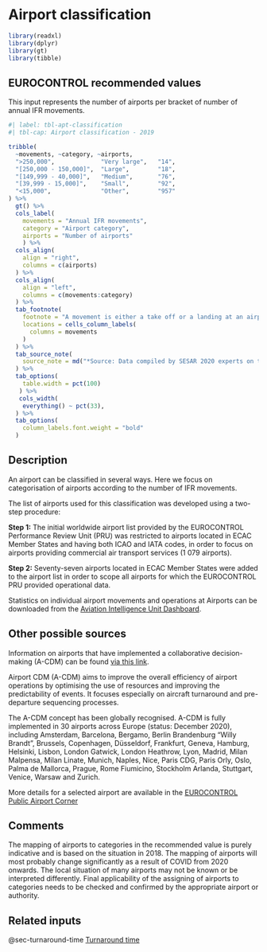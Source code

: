# Airport classification {#sec-airport-classification}

```r
library(readxl)
library(dplyr)
library(gt)
library(tibble)
```

## EUROCONTROL recommended values

This input represents the number of airports per bracket of number of annual IFR movements.

```r
#| label: tbl-apt-classification
#| tbl-cap: Airport classification - 2019

tribble(
  ~movements, ~category, ~airports,
  ">250,000",             "Very large",   "14",
  "[250,000 - 150,000]",  "Large",        "18",
  "[149,999 - 40,000]",   "Medium",       "76",
  "[39,999 - 15,000]",    "Small",        "92",
  "<15,000",              "Other",        "957"
) %>% 
  gt() %>%
  cols_label(
    movements = "Annual IFR movements",
    category = "Airport category",
    airports = "Number of airports"
    ) %>% 
  cols_align(
    align = "right",
    columns = c(airports)
  ) %>% 
  cols_align(
    align = "left",
    columns = c(movements:category)
  ) %>% 
  tab_footnote(
    footnote = "A movement is either a take off or a landing at an airport",
    locations = cells_column_labels(
      columns = movements
    )
  ) %>% 
  tab_source_note(
    source_note = md("*Source: Data compiled by SESAR 2020 experts on the basis of data provided by the EUROCONTROL Performance Review Unit (PRU), ECAC States*")
  ) %>% 
  tab_options(
    table.width = pct(100)
   ) %>% 
   cols_width(
    everything() ~ pct(33),
  ) %>% 
  tab_options(
    column_labels.font.weight = "bold"
  )
```

## Description

An airport can be classified in several ways. Here we focus on categorisation of
airports according to the number of IFR movements.

The list of airports used for this classification was developed using a two-step 
procedure: 

**Step 1:** The initial worldwide airport list provided by the EUROCONTROL 
Performance Review Unit (PRU) was restricted to airports located in ECAC Member 
States and having both ICAO and IATA codes, in order to focus on airports providing 
commercial air transport services (1 079 airports). 

**Step 2:** Seventy-seven airports located in ECAC Member States were added to
the airport list in order to scope all airports for which the EUROCONTROL PRU
provided operational data.

:::{.callout-note}
Statistics on individual airport movements and operations at Airports can be 
downloaded from the [Aviation Intelligence Unit Dashboard](https://ansperformance.eu/data/).
:::

## Other possible sources

Information on airports that have implemented a collaborative decision-making (A-CDM) 
can be found [via this link](https://www.eurocontrol.int/concept/airport-collaborative-decision-making). 

Airport CDM (A-CDM) aims to improve the overall efficiency of airport operations
by optimising the use of resources and improving the predictability of events. 
It focuses especially on aircraft turnaround and pre-departure sequencing processes.

The A-CDM concept has been globally recognised. A-CDM is fully implemented in 30 
airports across Europe (status: December 2020), including Amsterdam, Barcelona,
Bergamo, Berlin Brandenburg "Willy Brandt", Brussels, Copenhagen, Düsseldorf, 
Frankfurt, Geneva, Hamburg, Helsinki, Lisbon, London Gatwick, London Heathrow, 
Lyon, Madrid, Milan Malpensa, Milan Linate, Munich, Naples, Nice, Paris CDG, 
Paris Orly, Oslo, Palma de Mallorca, Prague, Rome Fiumicino, Stockholm Arlanda, 
Stuttgart, Venice, Warsaw and Zurich.

More details for a selected airport are available in the [EUROCONTROL Public Airport Corner](https://www.eurocontrol.int/tool/airport-corner)

## Comments

The mapping of airports to categories in the recommended value is purely indicative
and is based on the situation in 2018. The mapping of airports will most probably 
change significantly as a result of COVID from 2020 onwards. The local situation
of many airports may not be known or be interpreted differently. Final applicability 
of the assigning of airports to categories needs to be checked and confirmed by 
the appropriate airport or authority.

## Related inputs

@sec-turnaround-time [Turnaround time](#sec-turnaround-time)



